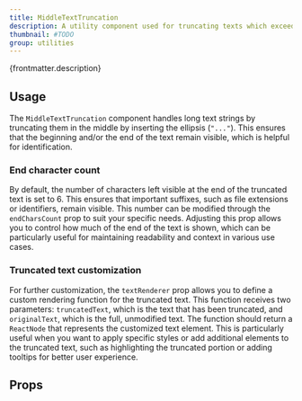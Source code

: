```yaml
---
title: MiddleTextTruncation
description: A utility component used for truncating texts which exceed certain limit.
thumbnail: #TODO
group: utilities
---
```


<p>{frontmatter.description}</p>

## Usage

The `MiddleTextTruncation` component handles long text strings by truncating them in the middle by inserting the ellipsis (`"..."`). This ensures that the beginning and/or the end of the text remain visible, which is helpful for identification.

<LiveExample src='MiddleTextTruncation.main.jsx'>
  <AllExamples.MiddleTextTruncationMainExample client:load />
</LiveExample>

### End character count

By default, the number of characters left visible at the end of the truncated text is set to 6. This ensures that important suffixes, such as file extensions or identifiers, remain visible. This number can be modified through the `endCharsCount` prop to suit your specific needs. Adjusting this prop allows you to control how much of the end of the text is shown, which can be particularly useful for maintaining readability and context in various use cases.

<LiveExample src='MiddleTextTruncation.endCharsCount.jsx'>
  <AllExamples.MiddleTextTruncationEndCharsCountExample client:load />
</LiveExample>

### Truncated text customization

For further customization, the `textRenderer` prop allows you to define a custom rendering function for the truncated text. This function receives two parameters: `truncatedText`, which is the text that has been truncated, and `originalText`, which is the full, unmodified text. The function should return a `ReactNode` that represents the customized text element. This is particularly useful when you want to apply specific styles or add additional elements to the truncated text, such as highlighting the truncated portion or adding tooltips for better user experience.

<LiveExample src='MiddleTextTruncation.customizeTruncation.jsx'>
  <AllExamples.MiddleTextTruncationCustomizationExample client:load />
</LiveExample>

## Props

<PropsTable path='@itwin/itwinui-react/esm/utils/components/MiddleTextTruncation.d.ts' />
